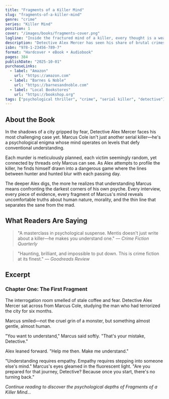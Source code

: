 ```yaml
---
title: "Fragments of a Killer Mind"
slug: "fragments-of-a-killer-mind"
genre: "crime"
series: "Killer Mind"
position: 1
cover: "/images/books/fragments-cover.png"
logline: "Inside the fractured mind of a killer, every thought is a weapon—and every fragment reveals a darker truth."
description: "Detective Alex Mercer has seen his share of brutal crimes, but nothing could prepare him for the enigma of Marcus Cole—a serial killer whose psychological profile defies every rule in the book. As Alex delves deeper into Marcus's twisted mind, he begins to question not only the nature of evil, but his own sanity."
isbn: "978-1-23456-789-7"
format: "Hardcover • eBook • Audiobook"
pages: 384
publishDate: "2025-10-01"
purchaseLinks:
  - label: "Amazon"
    url: "https://amazon.com"
  - label: "Barnes & Noble"
    url: "https://barnesandnoble.com"
  - label: "Local Bookstores"
    url: "https://bookshop.org"
tags: ["psychological thriller", "crime", "serial killer", "detective"]
---
```


## About the Book

In the shadows of a city gripped by fear, Detective Alex Mercer faces his most challenging case yet. Marcus Cole isn't just another serial killer—he's a psychological enigma whose mind operates on levels that defy conventional understanding.

Each murder is meticulously planned, each victim seemingly random, yet connected by threads only Marcus can see. As Alex attempts to profile the killer, he finds himself drawn into a dangerous game where the lines between hunter and hunted blur with each passing day.

The deeper Alex digs, the more he realizes that understanding Marcus means confronting the darkest corners of his own psyche. Every interview, every piece of evidence, every fragment of Marcus's mind reveals uncomfortable truths about human nature, morality, and the thin line that separates the sane from the mad.

## What Readers Are Saying

> "A masterclass in psychological suspense. Mentis doesn't just write about a killer—he makes you understand one." — _Crime Fiction Quarterly_

> "Haunting, brilliant, and impossible to put down. This is crime fiction at its finest." — _Goodreads Review_

## Excerpt

### Chapter One: The First Fragment

The interrogation room smelled of stale coffee and fear. Detective Alex Mercer sat across from Marcus Cole, studying the man who had terrorized the city for six months.

Marcus smiled—not the cruel grin of a monster, but something almost gentle, almost human.

"You want to understand," Marcus said softly. "That's your mistake, Detective."

Alex leaned forward. "Help me then. Make me understand."

"Understanding requires empathy. Empathy requires stepping into someone else's mind." Marcus's eyes gleamed in the fluorescent light. "Are you prepared for that journey, Detective? Because once you start, there's no turning back."

_Continue reading to discover the psychological depths of Fragments of a Killer Mind..._
